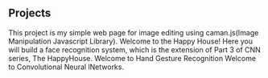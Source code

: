 ## Projects

<ProjectCard title="WebEdit" link="https://github.com/vinayak618/WebEdit-Software" bg="linear-gradient(to right, #D4145A 0%, #FBB03B 100%)">
This project is my simple web page for image editing using caman.js(Image Manipulation Javascript Library).
</ProjectCard>

<ProjectCard title="Face Recognition" link="https://github.com/vinayak618/FaceVerification-and-FaceRecognition" bg="linear-gradient(to right, #D4145A 0%, #FBB03B 100%)">
Welcome to the Happy House! Here you will build a face recognition system, which is the extension of Part 3 of CNN series, The HappyHouse.
</ProjectCard>

<ProjectCard title="Hand Gesture" link="https://github.com/vinayak618/Hand-Gesture-Classification" bg="linear-gradient(to right, #D4145A 0%, #FBB03B 100%)">
Welcome to Hand Gesture Recognition
</ProjectCard>

<ProjectCard title="Convolution Networks" link="https://github.com/vinayak618/ConvolutionalNeuralNetworks-Part-1" bg="linear-gradient(to right, #D4145A 0%, #FBB03B 100%)">
Welcome to Convolutional Neural lNetworks.
</ProjectCard>
